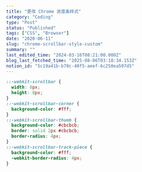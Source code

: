 ```yaml
---
title: "更改 Chrome 进度条样式"
category: "Coding"
type: "Post"
status: "Published"
tags: ["CSS", "Browser"]
date: "2020-06-11"
slug: "chrome-scrollbar-style-custom"
summary: ""
last_edited_time: "2024-03-16T08:21:00.000Z"
blog_last_fetched_time: "2025-08-06T03:18:34.153Z"
notion_id: "5c19a41b-b70c-40f5-aeef-6c250ea597d5"
---
```



```css
::-webkit-scrollbar {
  width: 8px;
  height: 8px;
}
::-webkit-scrollbar-corner {
  background-color: #fff;
}
::-webkit-scrollbar-thumb {
  background-color: #cbcbcb;
  border: solid 2px #cbcbcb;
  border-radius: 4px;
}
::-webkit-scrollbar-track-piece {
  background-color: #fff;
  -webkit-border-radius: 4px;
}
```


